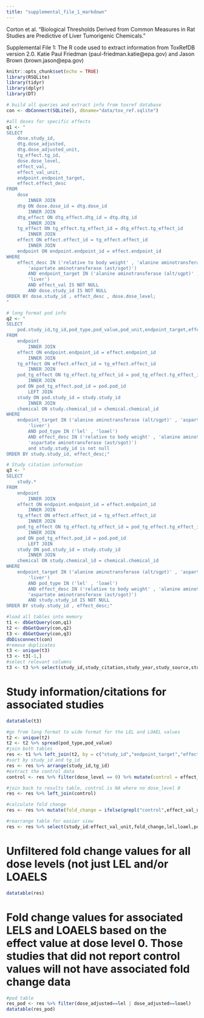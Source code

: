 ```yaml
---
title: "supplemental_file_1_markdown"
---
```


Corton et al. "Biological Thresholds Derived from Common Measures in Rat Studies are Predictive of Liver Tumorigenic Chemicals."

Supplemental File 1: The R code used to extract information from ToxRefDB version 2.0.
Katie Paul Friedman (paul-friedman.katie@epa.gov) and Jason Brown (brown.jason@epa.gov)

```r
knitr::opts_chunk$set(echo = TRUE)
library(RSQLite)
library(tidyr)
library(dplyr)
library(DT)
```


```r
# build all queries and extract info from toxref database
con <- dbConnect(SQLite(), dbname="data/tox_ref.sqlite")

#all doses for specific effects
q1 <- "
SELECT 
    dose.study_id,
    dtg.dose_adjusted,
    dtg.dose_adjusted_unit,
    tg_effect.tg_id,
    dose.dose_level,
    effect_val,
    effect_val_unit,
    endpoint.endpoint_target,
    effect.effect_desc
FROM
    dose
        INNER JOIN
    dtg ON dose.dose_id = dtg.dose_id
        INNER JOIN
    dtg_effect ON dtg_effect.dtg_id = dtg.dtg_id
        INNER JOIN
    tg_effect ON tg_effect.tg_effect_id = dtg_effect.tg_effect_id
        INNER JOIN
    effect ON effect.effect_id = tg_effect.effect_id
        INNER JOIN
    endpoint ON endpoint.endpoint_id = effect.endpoint_id
WHERE
    effect_desc IN ('relative to body weight' , 'alanine aminotransferase (alt/sgpt)',
        'aspartate aminotransferase (ast/sgot)')
        AND endpoint_target IN ('alanine aminotransferase (alt/sgpt)' , 'aspartate aminotransferase (ast/sgot)',
        'liver')
        AND effect_val IS NOT NULL
        AND dose.study_id IS NOT NULL
ORDER BY dose.study_id , effect_desc , dose.dose_level;
"

# long format pod info 
q2 <- "
SELECT 
    pod.study_id,tg_id,pod_type,pod_value,pod_unit,endpoint_target,effect_desc,study_type,admin_route,chemical.chemical_id,casrn,preferred_name
FROM
    endpoint
        INNER JOIN
    effect ON endpoint.endpoint_id = effect.endpoint_id
        INNER JOIN
    tg_effect ON effect.effect_id = tg_effect.effect_id
        INNER JOIN
    pod_tg_effect ON tg_effect.tg_effect_id = pod_tg_effect.tg_effect_id
        INNER JOIN
    pod ON pod_tg_effect.pod_id = pod.pod_id
        LEFT JOIN
    study ON pod.study_id = study.study_id
        INNER JOIN
    chemical ON study.chemical_id = chemical.chemical_id
WHERE
    endpoint_target IN ('alanine aminotransferase (alt/sgpt)' , 'aspartate aminotransferase (ast/sgot)',
        'liver')
        AND pod_type IN ('lel' , 'loael')
        AND effect_desc IN ('relative to body weight' , 'alanine aminotransferase (alt/sgpt)',
        'aspartate aminotransferase (ast/sgot)')
        and study.study_id is not null
ORDER BY study.study_id, effect_desc;"

# Study citation information
q3 <- "
SELECT 
    study.*
FROM
    endpoint
        INNER JOIN
    effect ON endpoint.endpoint_id = effect.endpoint_id
        INNER JOIN
    tg_effect ON effect.effect_id = tg_effect.effect_id
        INNER JOIN
    pod_tg_effect ON tg_effect.tg_effect_id = pod_tg_effect.tg_effect_id
        INNER JOIN
    pod ON pod_tg_effect.pod_id = pod.pod_id
        LEFT JOIN
    study ON pod.study_id = study.study_id
        INNER JOIN
    chemical ON study.chemical_id = chemical.chemical_id
WHERE
    endpoint_target IN ('alanine aminotransferase (alt/sgpt)' , 'aspartate aminotransferase (ast/sgot)',
        'liver')
        AND pod_type IN ('lel' , 'loael')
        AND effect_desc IN ('relative to body weight' , 'alanine aminotransferase (alt/sgpt)',
        'aspartate aminotransferase (ast/sgot)')
        AND study.study_id IS NOT NULL
ORDER BY study.study_id , effect_desc;"

#load all tables into memory
t1 <- dbGetQuery(con,q1)
t2 <- dbGetQuery(con,q2)
t3 <- dbGetQuery(con,q3)
dbDisconnect(con)
#remove duplicates
t3 <- unique(t3)
t3 <- t3[-1,]
#select relevant columns
t3 <- t3 %>% select(study_id,study_citation,study_year,study_source,study_type:study_comment)

```


# Study information/citations for associated studies

```r
datatable(t3)
```

```r
#go from long format to wide format for the LEL and LOAEL values
t2 <- unique(t2)
t2 <- t2 %>% spread(pod_type,pod_value)
#join both tables
res <- t1 %>% left_join(t2, by = c("study_id","endpoint_target","effect_desc","tg_id"))
#sort by study_id and tg_id
res <- res %>% arrange(study_id,tg_id)
#extract the control data
control <- res %>% filter(dose_level == 0) %>% mutate(control = effect_val) %>% select(-dose_level,-effect_val,-dose_adjusted)

#join back to results table, control is NA where no dose_level 0
res <- res %>% left_join(control)

#calculate fold change
res <- res %>% mutate(fold_change = ifelse(grepl("control",effect_val_unit),effect_val/100,(effect_val - control)/control))

#rearrange table for easier view
res <- res %>% select(study_id:effect_val_unit,fold_change,lel,loael,pod_unit,everything()) %>% mutate(control_unit = effect_val_unit)

```

# Unfiltered fold change values for all dose levels (not just LEL and/or LOAELS

```r
datatable(res)
```

# Fold change values for associated LELS and LOAELS based on the effect value at dose level 0.  Those studies that did not report control values will not have associated fold change data

```r
#pod table
res_pod <- res %>% filter(dose_adjusted==lel | dose_adjusted==loael)
datatable(res_pod)
```


